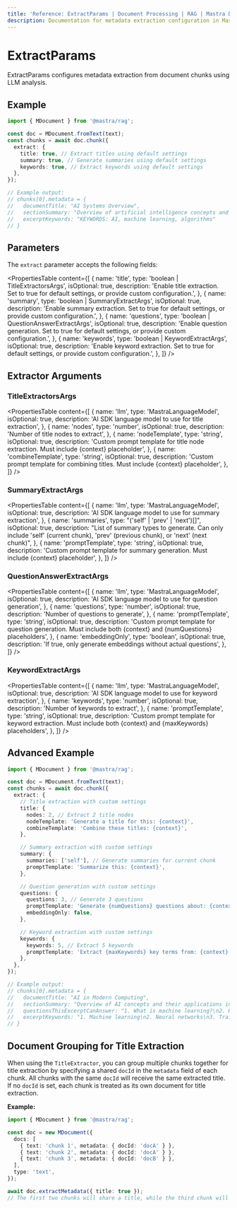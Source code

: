 ```yaml
---
title: 'Reference: ExtractParams | Document Processing | RAG | Mastra Docs'
description: Documentation for metadata extraction configuration in Mastra.
---
```


# ExtractParams

ExtractParams configures metadata extraction from document chunks using LLM analysis.

## Example

```typescript showLineNumbers copy
import { MDocument } from '@mastra/rag';

const doc = MDocument.fromText(text);
const chunks = await doc.chunk({
  extract: {
    title: true, // Extract titles using default settings
    summary: true, // Generate summaries using default settings
    keywords: true, // Extract keywords using default settings
  },
});

// Example output:
// chunks[0].metadata = {
//   documentTitle: "AI Systems Overview",
//   sectionSummary: "Overview of artificial intelligence concepts and applications",
//   excerptKeywords: "KEYWORDS: AI, machine learning, algorithms"
// }
```

## Parameters

The `extract` parameter accepts the following fields:

<PropertiesTable
  content={[
    {
      name: 'title',
      type: 'boolean | TitleExtractorsArgs',
      isOptional: true,
      description: 'Enable title extraction. Set to true for default settings, or provide custom configuration.',
    },
    {
      name: 'summary',
      type: 'boolean | SummaryExtractArgs',
      isOptional: true,
      description: 'Enable summary extraction. Set to true for default settings, or provide custom configuration.',
    },
    {
      name: 'questions',
      type: 'boolean | QuestionAnswerExtractArgs',
      isOptional: true,
      description: 'Enable question generation. Set to true for default settings, or provide custom configuration.',
    },
    {
      name: 'keywords',
      type: 'boolean | KeywordExtractArgs',
      isOptional: true,
      description: 'Enable keyword extraction. Set to true for default settings, or provide custom configuration.',
    },
  ]}
/>

## Extractor Arguments

### TitleExtractorsArgs

<PropertiesTable
  content={[
    {
      name: 'llm',
      type: 'MastraLanguageModel',
      isOptional: true,
      description: 'AI SDK language model to use for title extraction',
    },
    {
      name: 'nodes',
      type: 'number',
      isOptional: true,
      description: 'Number of title nodes to extract',
    },
    {
      name: 'nodeTemplate',
      type: 'string',
      isOptional: true,
      description: 'Custom prompt template for title node extraction. Must include {context} placeholder',
    },
    {
      name: 'combineTemplate',
      type: 'string',
      isOptional: true,
      description: 'Custom prompt template for combining titles. Must include {context} placeholder',
    },
  ]}
/>

### SummaryExtractArgs

<PropertiesTable
  content={[
    {
      name: 'llm',
      type: 'MastraLanguageModel',
      isOptional: true,
      description: 'AI SDK language model to use for summary extraction',
    },
    {
      name: 'summaries',
      type: "('self' | 'prev' | 'next')[]",
      isOptional: true,
      description:
        "List of summary types to generate. Can only include 'self' (current chunk), 'prev' (previous chunk), or 'next' (next chunk)",
    },
    {
      name: 'promptTemplate',
      type: 'string',
      isOptional: true,
      description: 'Custom prompt template for summary generation. Must include {context} placeholder',
    },
  ]}
/>

### QuestionAnswerExtractArgs

<PropertiesTable
  content={[
    {
      name: 'llm',
      type: 'MastraLanguageModel',
      isOptional: true,
      description: 'AI SDK language model to use for question generation',
    },
    {
      name: 'questions',
      type: 'number',
      isOptional: true,
      description: 'Number of questions to generate',
    },
    {
      name: 'promptTemplate',
      type: 'string',
      isOptional: true,
      description:
        'Custom prompt template for question generation. Must include both {context} and {numQuestions} placeholders',
    },
    {
      name: 'embeddingOnly',
      type: 'boolean',
      isOptional: true,
      description: 'If true, only generate embeddings without actual questions',
    },
  ]}
/>

### KeywordExtractArgs

<PropertiesTable
  content={[
    {
      name: 'llm',
      type: 'MastraLanguageModel',
      isOptional: true,
      description: 'AI SDK language model to use for keyword extraction',
    },
    {
      name: 'keywords',
      type: 'number',
      isOptional: true,
      description: 'Number of keywords to extract',
    },
    {
      name: 'promptTemplate',
      type: 'string',
      isOptional: true,
      description:
        'Custom prompt template for keyword extraction. Must include both {context} and {maxKeywords} placeholders',
    },
  ]}
/>

## Advanced Example

```typescript showLineNumbers copy
import { MDocument } from '@mastra/rag';

const doc = MDocument.fromText(text);
const chunks = await doc.chunk({
  extract: {
    // Title extraction with custom settings
    title: {
      nodes: 2, // Extract 2 title nodes
      nodeTemplate: 'Generate a title for this: {context}',
      combineTemplate: 'Combine these titles: {context}',
    },

    // Summary extraction with custom settings
    summary: {
      summaries: ['self'], // Generate summaries for current chunk
      promptTemplate: 'Summarize this: {context}',
    },

    // Question generation with custom settings
    questions: {
      questions: 3, // Generate 3 questions
      promptTemplate: 'Generate {numQuestions} questions about: {context}',
      embeddingOnly: false,
    },

    // Keyword extraction with custom settings
    keywords: {
      keywords: 5, // Extract 5 keywords
      promptTemplate: 'Extract {maxKeywords} key terms from: {context}',
    },
  },
});

// Example output:
// chunks[0].metadata = {
//   documentTitle: "AI in Modern Computing",
//   sectionSummary: "Overview of AI concepts and their applications in computing",
//   questionsThisExcerptCanAnswer: "1. What is machine learning?\n2. How do neural networks work?",
//   excerptKeywords: "1. Machine learning\n2. Neural networks\n3. Training data"
// }
```

## Document Grouping for Title Extraction

When using the `TitleExtractor`, you can group multiple chunks together for title extraction by specifying a shared `docId` in the `metadata` field of each chunk. All chunks with the same `docId` will receive the same extracted title. If no `docId` is set, each chunk is treated as its own document for title extraction.

**Example:**

```ts
import { MDocument } from '@mastra/rag';

const doc = new MDocument({
  docs: [
    { text: 'chunk 1', metadata: { docId: 'docA' } },
    { text: 'chunk 2', metadata: { docId: 'docA' } },
    { text: 'chunk 3', metadata: { docId: 'docB' } },
  ],
  type: 'text',
});

await doc.extractMetadata({ title: true });
// The first two chunks will share a title, while the third chunk will be assigned a separate title.
```
